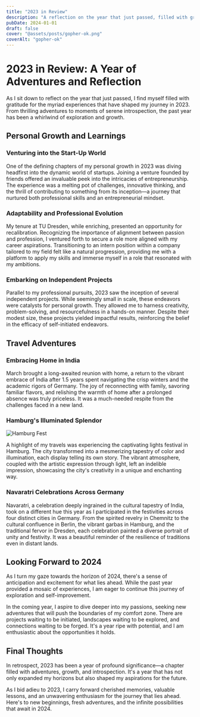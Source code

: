```yaml
---
title: "2023 in Review"
description: "A reflection on the year that just passed, filled with gratitude for the myriad experiences that have shaped my journey in 2023."
pubDate: 2024-01-01
draft: false
cover: "@assets/posts/gopher-ok.png"
coverAlt: "gopher-ok"
---
```


# 2023 in Review: A Year of Adventures and Reflection

As I sit down to reflect on the year that just passed, I find myself
filled with gratitude for the myriad experiences that have shaped my journey in 2023.
From thrilling adventures to moments of serene introspection, the past year has been a whirlwind of
exploration and growth.

## Personal Growth and Learnings

### Venturing into the Start-Up World
One of the defining chapters of my personal growth in 2023 was diving headfirst into the dynamic world of startups. Joining a venture 
founded by friends offered an invaluable peek into the intricacies of entrepreneurship. The experience was a melting pot of challenges, 
innovative thinking, and the thrill of contributing to something from its inception—a journey that nurtured both professional skills and an 
entrepreneurial mindset.

### Adaptability and Professional Evolution
My tenure at TU Dresden, while enriching, presented an opportunity for recalibration. Recognizing the importance of alignment between 
passion and profession, I ventured forth to secure a role more aligned with my career aspirations. Transitioning to an intern position within 
a company tailored to my field felt like a natural progression, providing me with a platform to apply my skills and immerse myself in a role 
that resonated with my ambitions.

### Embarking on Independent Projects
Parallel to my professional pursuits, 2023 saw the inception of several independent projects. While seemingly small in scale, these 
endeavors were catalysts for personal growth. They allowed me to harness creativity, problem-solving, and resourcefulness in a hands-on manner. 
Despite their modest size, these projects yielded impactful results, reinforcing the belief in the efficacy of self-initiated endeavors.

## Travel Adventures

### Embracing Home in India
March brought a long-awaited reunion with home, a return to the vibrant embrace of India after 1.5 
years spent navigating the crisp winters and the academic rigors of Germany. The joy of reconnecting with family, savoring 
familiar flavors, and relishing the warmth of home after a prolonged absence was truly priceless. It was a much-needed respite 
from the challenges faced in a new land.

### Hamburg's Illuminated Splendor

![Hamburg Fest](/hamburg.jpg)

A highlight of my travels was experiencing the captivating lights festival in Hamburg. The city transformed into a mesmerizing 
tapestry of color and illumination, each display telling its own story. The vibrant atmosphere, coupled with the artistic expression through 
light, left an indelible impression, showcasing the city's creativity in a unique and enchanting way.

### Navaratri Celebrations Across Germany
Navaratri, a celebration deeply ingrained in the cultural tapestry of India, took on a different hue this year as I participated 
in the festivities across four distinct cities in Germany. From the spirited revelry in Chemnitz to the cultural confluence in Berlin, the 
vibrant garbas in Hamburg, and the traditional fervor in Dresden, each celebration painted a diverse portrait of unity and festivity. 
It was a beautiful reminder of the resilience of traditions even in distant lands.

## Looking Forward to 2024

As I turn my gaze towards the horizon of 2024, there's a sense of anticipation and excitement for what lies ahead. While the past year
provided a mosaic of experiences, I am eager to continue this journey of exploration and self-improvement.

In the coming year, I aspire to dive deeper into my passions, seeking new adventures that will push the boundaries of my comfort zone.
There are projects waiting to be initiated, landscapes waiting to be explored, and connections waiting to be forged. It's a year ripe with 
potential, and I am enthusiastic about the opportunities it holds.

## Final Thoughts

In retrospect, 2023 has been a year of profound significance—a chapter filled with adventures, growth, and introspection. It's a year
that has not only expanded my horizons but also shaped my aspirations for the future.

As I bid adieu to 2023, I carry forward cherished memories, valuable lessons, and an unwavering enthusiasm for the journey that lies
ahead. Here's to new beginnings, fresh adventures, and the infinite possibilities that await in 2024.
